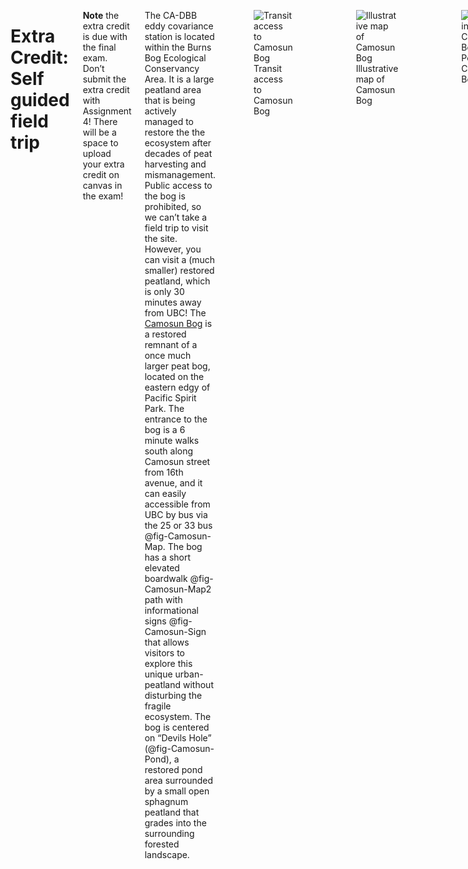 :::: {.columns}

# Extra Credit: Self guided field trip

**Note** the extra credit is due with the final exam.  Don't submit the extra credit with Assignment 4!  There will be a space to upload your extra credit on canvas in the exam!

The CA-DBB eddy covariance station is located within the Burns Bog Ecological Conservancy Area.  It is a large peatland area that is being actively managed to restore the the ecosystem after decades of peat harvesting and mismanagement.  Public access to the bog is prohibited, so we can't take a field trip to visit the site.  However, you can visit a (much smaller) restored peatland, which is only 30 minutes away from UBC!  The [Camosun Bog](http://camosunbog.ca/restoration-methods/) is a restored remnant of a once much larger peat bog, located on the eastern edgy of Pacific Spirit Park.  The entrance to the bog is a 6 minute walks south along Camosun street from 16th avenue, and it can easily accessible from UBC by bus via the 25 or 33 bus @fig-Camosun-Map.  The bog has a short elevated boardwalk @fig-Camosun-Map2 path with informational signs @fig-Camosun-Sign that allows visitors to explore this unique urban-peatland without disturbing the fragile ecosystem.  The bog is centered on "Devils Hole" (@fig-Camosun-Pond), a restored pond area surrounded by a small open sphagnum peatland that grades into the surrounding forested landscape.

![Transit access to Camosun Bog](../images/Camosun.png){#fig-Camosun-Map}

![Illustrative map of Camosun Bog](http://camosunbog.ca/wp-content/uploads/2017/12/26036951_525706821133853_1428030430_o-768x564.png){#fig-Camosun-Map2}

![Pond in Camosun Bog](../images/Camosun_sign.png){#fig-Camosun-Sign}

![Informational Signage at Camosun Bog](../images/CamosunBog.jpg){#fig-Camosun-Pond}

## Extra Credit Tasks!

1. Visit the Camosun Bog!  Go to the Camosun Bog, walk around the boardwalk area, read the interpretive signs, and check out the unique ecosystem.   Take a selfie from the bog (or group photo if you visit with classmates!) with the bog clearly visible in the background to verify your visit.  If you aren't comfortable taking a selfie, a photo from the bog that includes your student number written on a piece of paper with the bog clearly visible in the background is also sufficient to verify your visit.

2. Write a brief description of the bog (1 paragraph).  How does it compare (sights, sounds, smells) to the surrounding area (forest and residential neighborhood).

3. The Camosun Bog restoration group is interested in measuring the water balance of the bog to ensure their restoration efforts will be effective over the long-term in a changing climate.  They are considering installing an eddy covariance system, similar to the CA-DBB eddy covariance station in Burns Bog to measure evapotranspiration at the site.  Do you think this would be an effective approach at this location?  Why or why not?  *Hint* you can zoom out / pan / zoom in on the map from assignment 4 to view the Camosun Bog with high resolution satellite imagery. 


::::


